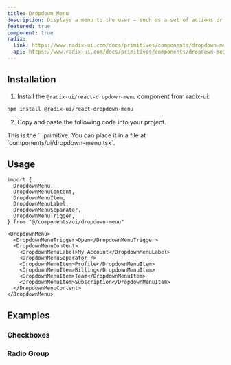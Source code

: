 ```yaml
---
title: Dropdown Menu
description: Displays a menu to the user — such as a set of actions or functions — triggered by a button.
featured: true
component: true
radix:
  link: https://www.radix-ui.com/docs/primitives/components/dropdown-menu
  api: https://www.radix-ui.com/docs/primitives/components/dropdown-menu#api-reference
---
```


<ComponentExample src="/components/examples/dropdown-menu/demo.tsx">
  <DropdownMenuDemo />
</ComponentExample>

## Installation

1. Install the `@radix-ui/react-dropdown-menu` component from radix-ui:

```bash
npm install @radix-ui/react-dropdown-menu
```

2. Copy and paste the following code into your project.

<ComponentSource src="/components/dropdown-menu.tsx" />

<Callout>
  This is the `<DropdownMenu />` primitive. You can place it in a file at
  `components/ui/dropdown-menu.tsx`.
</Callout>

## Usage

```tsx
import {
  DropdownMenu,
  DropdownMenuContent,
  DropdownMenuItem,
  DropdownMenuLabel,
  DropdownMenuSeparator,
  DropdownMenuTrigger,
} from "@/components/ui/dropdown-menu"
```

```tsx
<DropdownMenu>
  <DropdownMenuTrigger>Open</DropdownMenuTrigger>
  <DropdownMenuContent>
    <DropdownMenuLabel>My Account</DropdownMenuLabel>
    <DropdownMenuSeparator />
    <DropdownMenuItem>Profile</DropdownMenuItem>
    <DropdownMenuItem>Billing</DropdownMenuItem>
    <DropdownMenuItem>Team</DropdownMenuItem>
    <DropdownMenuItem>Subscription</DropdownMenuItem>
  </DropdownMenuContent>
</DropdownMenu>
```

## Examples

### Checkboxes

<ComponentExample src="/components/examples/dropdown-menu/checkboxes.tsx">
  <DropdownMenuCheckboxes />
</ComponentExample>

### Radio Group

<ComponentExample src="/components/examples/dropdown-menu/radio-group.tsx">
  <DropdownMenuRadioGroupDemo />
</ComponentExample>
